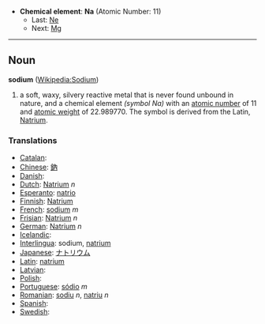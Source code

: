*'''Chemical element''': '''Na''' (Atomic Number: 11)
**Last: [[Neon|Ne]]
**Next: [[Magnesium|Mg]]
----
== Noun ==
'''sodium''' ([[en:Sodium|Wikipedia:Sodium]])

# a soft, waxy, silvery reactive metal that is never found unbound in nature, and a chemical element ''(symbol Na)'' with an [[atomic number]] of 11 and [[atomic weight]] of 22.989770.  The symbol is derived from the Latin, [[Natrium]].

===Translations===
*[[Catalan]]: [[]] 
*[[Chinese]]: [[鈉]]
*[[Danish]]: [[]]
*[[Dutch]]: [[Natrium]] ''n''
*[[Esperanto]]: [[natrio]]
*[[Finnish]]: [[Natrium]]
*[[French]]: [[sodium]] ''m''
*[[Frisian]]: [[Natrium]] ''n''
*[[German]]: [[Natrium]] ''n''
*[[Icelandic]]: [[]]
*[[Interlingua]]: sodium, [[natrium]]
*[[Japanese]]: [[ナトリウム]]
*[[Latin]]: [[natrium]]
*[[Latvian]]: [[]]
*[[Polish]]: [[]]
*[[Portuguese]]: [[sódio]] ''m''
*[[Romanian]]: [[sodiu]] ''n'', [[natriu]] ''n''
*[[Spanish]]: [[]] 
*[[Swedish]]: [[]]